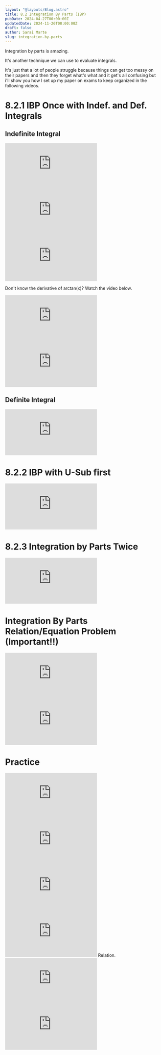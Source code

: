 ```yaml
---
layout: "@layouts/Blog.astro"
title: 8.2 Integration By Parts (IBP)
pubDate: 2024-04-27T00:00:00Z
updatedDate: 2024-11-26T00:00:00Z
draft: false
author: Sarai Marte
slug: integration-by-parts
---
```


Integration by parts is amazing.

It's another technique we can use to evaluate integrals. 

It's just that a lot of people struggle because things can get too messy on their papers and then they forget what's what and it get's all confusing but i'll show you how I set up my paper on exams to keep organized in the following videos. 

# 8.2.1 IBP Once  with Indef. and Def. Integrals

## Indefinite Integral 

<iframe src="https://www.youtube.com/embed/M1RolHxBNl8?si=NLaJupGzrU6LcomR" title="YouTube video player" frameborder="0" allow="accelerometer; autoplay; clipboard-write; encrypted-media; gyroscope; picture-in-picture; web-share" referrerpolicy="strict-origin-when-cross-origin" allowfullscreen></iframe>


<Problem n = "1">
<Latex formula = "\int \ln(x) \, dx"/>
</Problem>
<Solution>
<Latex formula = "x \ln(x) - x + C"/>
<iframe src="https://www.youtube.com/embed/Qg7yT94MJzU?si=G4Z06YzInJBWA0mV" title="YouTube video player" frameborder="0" allow="accelerometer; autoplay; clipboard-write; encrypted-media; gyroscope; picture-in-picture; web-share" referrerpolicy="strict-origin-when-cross-origin" allowfullscreen></iframe>
</Solution>

<Problem n = "2">
<Latex formula = "\int \tan^{-1}(x) \, dx"/>
</Problem>
<Solution>
<Latex formula = "\tan^{-1}(x) x - \frac{1}{2} \ln|1+x^2| + C"/>
<iframe src="https://www.youtube.com/embed/gDPHD69imMY?si=CzTWy_CdbQuUEj81" title="YouTube video player" frameborder="0" allow="accelerometer; autoplay; clipboard-write; encrypted-media; gyroscope; picture-in-picture; web-share" referrerpolicy="strict-origin-when-cross-origin" allowfullscreen></iframe>

Don't know the derivative of arctan(x)? Watch the video below.

<iframe src="https://www.youtube.com/embed/n_nnlZalj1w?si=zrh5FwUHLnCc_Qcd" title="YouTube video player" frameborder="0" allow="accelerometer; autoplay; clipboard-write; encrypted-media; gyroscope; picture-in-picture; web-share" referrerpolicy="strict-origin-when-cross-origin" allowfullscreen></iframe>
</Solution>


<Problem n = "3">
<Latex formula = "\int x \cos(2x) \, dx"/>
</Problem>
<Solution>
<Latex formula = "\frac{1}{2} x \sin(2x) + \frac{1}{4} \cos(2x) + C"/>
<iframe src="https://www.youtube.com/embed/IsOOklPXenk?si=hAUrZLwSXb51IlBF" title="YouTube video player" frameborder="0" allow="accelerometer; autoplay; clipboard-write; encrypted-media; gyroscope; picture-in-picture; web-share" referrerpolicy="strict-origin-when-cross-origin" allowfullscreen></iframe>
</Solution>



## Definite Integral 

<iframe src="https://www.youtube.com/embed/sfiwErP5Jn0?si=zw6LJ2M7eIFE01A3" title="YouTube video player" frameborder="0" allow="accelerometer; autoplay; clipboard-write; encrypted-media; gyroscope; picture-in-picture; web-share" referrerpolicy="strict-origin-when-cross-origin" allowfullscreen></iframe>

# 8.2.2 IBP with U-Sub first

<iframe src="https://www.youtube.com/embed/Xdr5xB4IOHc?si=_KXIX5QxDxvUkgbQ" title="YouTube video player" frameborder="0" allow="accelerometer; autoplay; clipboard-write; encrypted-media; gyroscope; picture-in-picture; web-share" referrerpolicy="strict-origin-when-cross-origin" allowfullscreen></iframe>

# 8.2.3 Integration by Parts Twice 

<iframe src="https://www.youtube.com/embed/pLt9tn5fxLU?si=9twNM4W2GA6tRAQQ" title="YouTube video player" frameborder="0" allow="accelerometer; autoplay; clipboard-write; encrypted-media; gyroscope; picture-in-picture; web-share" referrerpolicy="strict-origin-when-cross-origin" allowfullscreen></iframe>

# Integration By Parts Relation/Equation Problem (Important!!)

<iframe src="https://www.youtube.com/embed/KPHXKkxIMh8?si=Hg4HgxMn0z69t5-Z" title="YouTube video player" frameborder="0" allow="accelerometer; autoplay; clipboard-write; encrypted-media; gyroscope; picture-in-picture; web-share" referrerpolicy="strict-origin-when-cross-origin" allowfullscreen></iframe>

<Problem n = "1">
<Latex formula = "\int e^{x} cos(x) \, dx"/>
</Problem>
<Solution>
<Latex formula="\frac{e^x \sin(x) + e^x \cos(x)}{2} + C" />
<iframe src="https://www.youtube.com/embed/zksg_L6yaYs?si=uu9fhYUOqVAsgsx4" title="YouTube video player" frameborder="0" allow="accelerometer; autoplay; clipboard-write; encrypted-media; gyroscope; picture-in-picture; web-share" referrerpolicy="strict-origin-when-cross-origin" allowfullscreen></iframe>
</Solution>

# Practice

<Problem n = "1">
<Latex formula="\int x \csc^2(6x) \, dx"/>
</Problem>
<Solution>
<Latex formula="-\frac{x}{6} \cot(6x) + \frac{1}{36} \ln|\sin(6x)| + C"/>
<iframe src="https://www.youtube.com/embed/8jHxKaYficc?si=kdq5FUzSqCuAecCb" title="YouTube video player" frameborder="0" allow="accelerometer; autoplay; clipboard-write; encrypted-media; gyroscope; picture-in-picture; web-share" referrerpolicy="strict-origin-when-cross-origin" allowfullscreen></iframe>
</Solution>


<Problem n = "4">
<Latex formula = "\int \ln(x) \sqrt{x} \, dx"/>
</Problem>
<Solution>
<Latex formula = "\frac{2}{3} \ln(x) x^{\frac{3}{2}} - \frac{4}{9} x^{\frac{3}{2}} + C"/>
<iframe src="https://www.youtube.com/embed/7I_EbqjdGzY?si=Y4bEdGZX60HCk8UX" title="YouTube video player" frameborder="0" allow="accelerometer; autoplay; clipboard-write; encrypted-media; gyroscope; picture-in-picture; web-share" referrerpolicy="strict-origin-when-cross-origin" allowfullscreen></iframe>
</Solution>

<Problem n = "5">
<Latex formula = "\int \sin(\sqrt{x}) \, dx"/>
</Problem>
<Solution>
<Latex formula = "-2\sqrt{x} \cos(\sqrt{x}) + 2\sin(\sqrt{x}) + C"/>
<iframe src="https://www.youtube.com/embed/Xdr5xB4IOHc?si=dtuqOr934VieJ1Ig" title="YouTube video player" frameborder="0" allow="accelerometer; autoplay; clipboard-write; encrypted-media; gyroscope; picture-in-picture; web-share" referrerpolicy="strict-origin-when-cross-origin" allowfullscreen></iframe>
</Solution>


<Problem n = "6">
<Latex formula = "\int e^{4x} \cos(x) \, dx"/>
</Problem>
<Solution>
<Latex formula = "\frac{1}{17} e^{4x} \sin(x) + \frac{4}{17} e^{4x} \cos(x) + C"/>
</Solution>


<Problem n = "7">
<Latex formula = "\int x^{3} cos(5x) \, dx"/>
</Problem>
<Solution>
<iframe src="https://www.youtube.com/embed/uJrajsiqusc?si=PdgWu7-B4Z5oh7SX" title="YouTube video player" frameborder="0" allow="accelerometer; autoplay; clipboard-write; encrypted-media; gyroscope; picture-in-picture; web-share" referrerpolicy="strict-origin-when-cross-origin" allowfullscreen></iframe>
</Solution>

<Problem n = "8">
<Latex formula = "\int \cos(3x) \cos(7x) \, dx"/>
</Problem>
<Solution>
Relation.
</Solution>


<Problem n = "9">
<Latex formula = "\int \frac{\ln(x)}{x^4} \, dx"/>
</Problem>
<Solution>
<Latex formula = "-\frac{1}{3x^3} \left[ \ln(x) + \frac{1}{3} \right] + C"/>
<iframe  src="https://www.youtube.com/embed/wEzGew21pT4?si=CTbbvNrBxIjVlVuW" title="YouTube video player" frameborder="0" allow="accelerometer; autoplay; clipboard-write; encrypted-media; gyroscope; picture-in-picture; web-share" referrerpolicy="strict-origin-when-cross-origin" allowfullscreen></iframe>
</Solution>

<Problem n = "10">
<Latex formula = "\int 5x e^{(8x+1)} \, dx"/>
</Problem>
<Solution>
<Latex formula = "\frac{5}{8} e^{(8x+1)} \left[x - \frac{1}{8}\right] + C"/>
<iframe  src="https://www.youtube.com/embed/kNrAhNFhJUU?si=_DNdAhrgnXLg3KzC" title="YouTube video player" frameborder="0" allow="accelerometer; autoplay; clipboard-write; encrypted-media; gyroscope; picture-in-picture; web-share" referrerpolicy="strict-origin-when-cross-origin" allowfullscreen></iframe>
</Solution>


